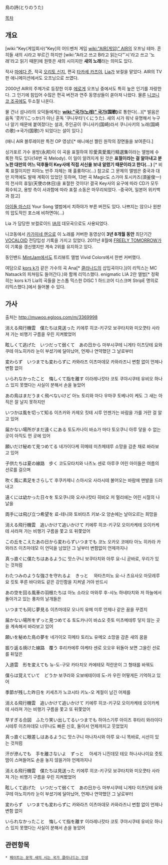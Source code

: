 鳥の詩(とりのうた)

[[목차]]
== 개요 ==
[wiki:"Key(게임회사)"Key]의 어드벤처 게임 [[wiki:"AIR(게임)" AIR]]의 오프닝 테마. 흔히들 새의 시라고 부르긴 하지만 [wiki:"A라고 쓰고 B라고 읽는다"'시'라고 쓰고 '노래'라고 읽기 때문]에 원뜻은 새의 시이지만 '''새의 노래'''라는 의미도 있다.

작사 [[마에다 준]], 작곡 [[오리토 신지]], 편곡 [[타카세 카즈야]], [[Lia]]가 보컬을 맡았다. AIR의 TV판 애니메이션에서도 오프닝으로 쓰였다. 

2000년 AIR의 주제가로 등장한 이후 [[에로게]] 오프닝 중에서도 특히 높은 인기를 자랑한다. 그 인기에 힘입어 수많은 편곡 버전과 연주 동영상들이 쏟아져 나왔다. 물론 [[니코니코 조곡]]에도 두소절 나온다.

물 건너 섬나라의 오덕들에게는 '''[[wiki:"국가(노래)" 국가]](国歌)'''로 통한다(…)[* 발음은 음독 '콧카'(こっか)가 아닌 훈독 '쿠니우타'(くにうた). 새의 시가 워낙 유명해서 누구나 알기 때문에 붙여졌다는 설과, 주인공이 쿠니사키(国崎)라서 쿠니사키의 노래(国崎の歌)→국가(国歌)가 되었다는 설이 있다.]

{{{#!html
<embed src='http://serviceapi.nmv.naver.com/flash/NFPlayer.swf?vid=CB1B00A36B61BCE61FE66BBCFD521DF5B8D3&outKey=V1242c901051ecdfafb806ac265f0176e6ecc48bcb194bd8162846ac265f0176e6ecc' wmode='transparent' width='600' height='350' allowScriptAccess='always' name='NFPlayer9080' id='NFPlayer9080' allowFullScreen='true' type='application/x-shockwave-flash' />}}}
(애니 AIR 블루레이판 특전 OP 영상)[* 애니에선 짤린 원작의 장면들을 보여준다.]


싱가포르 가수 용방(永邦)이 이 곡을 표절하여 珍愛真愛風行精選集이라는 앨범에 수록한 적도 있다(14번 곡 Melody). 이 일이 알려지게 된 것은 '''표절이라는 걸 알아내고 분노한 대만의 어느 덕후들이 Key사에 직접 서신을 보내 알렸기 때문이라고 한다(…)''' [* 비록 표절이지만 피아노 반주 자체는 꽤 훌륭하다(…) 참고로 그 문제의 앨범은 중국과 대만 지역에도 발매 계획이 있었던 듯하며, 13번 곡 Magic도 스가마 토시카즈(須釜俊一)의 천사의 휴일(天使の休日)을 표절한 것이다! 결국 Key사의 요구에 따라 CD가 모두 회수되고, 용방 측이 사과함에 따라 표절 소동은 마무리되었다. -중국어, 일본어 위키백과 참고] 

[[아이돌 마스터]] Your Song 앨범에서 치하야가 부른 버전도 있다.
나쁘지는 않으나 원판의 압도적인 포스에 비하면야(…)

Lia 가 담당한 보컬로이드 [[IA]]의 데모곡으로도 사용되었다.

니코동에서 [[카가미네 렌]]으로 이 노래를 커버한 동영상이 '''3년 8개월 동안''' 최단기간 [[VOCALOID]] 전당입성 기록을 가지고 있었다. 2011년 8월에 [[FREELY TOMORROW]]가 이 기록을 갱신했지만 계속 2위를 유지하고 있다.

동인밴드 [[MintJam]]에서도 트리뷰트 앨범 Vivid Colors에서 한번 커버했다.

여담으로 [[kors k]]가 같은 가수의 곡 Ana[* [[클라나드]]의 삽입곡이다.](이 리믹스는 MC Natsack의 피쳐링도 들어간다.)와 함께 리믹스했다. enigmatic LIA 2란 앨범[* 정확히는 kors k가 Lia의 곡들을 논스톱 믹스한 DISC 1 하드코어 디스크며 StripE 명의로 리믹스했다.]에서 들어볼 수 있다.

== 가사 ==
출처는 [[http://muwoo.egloos.com/m/3369998]]

消える飛行機雲　僕たちは見送った
키에루 히코-키구모 보쿠타치와 미오쿳타
사라져 가는 비행기 구름을 우린 지켜봤었어

眩しくて逃げた　いつだって弱くて　あの日から
마부시쿠테 니게타 이츠닷테 요와쿠테 아노히카라
눈이 부셨기에 달아났어, 언제나 연약했던 그 날로부터

変わらず　いつまでも変わらずに
카와라즈 이츠마데모 카와라즈니
변함 없이 언제나 변함 없이

いられなかったこと　悔しくて指を離す
이라레나캇타 코토 쿠야시쿠테 유비오 하나스
있지 못했다는 사실이 분해서 손을 놓았어


あの鳥はまだうまく飛べないけど
아노 토리와 마다 우마쿠 토베나이 케도
그 새는 아직은 잘 날지 못하지만

いつかは風を切って知る
이츠카와 카제오 킷테 시루
언젠가는 바람을 가를 거란 걸 알고 있어

届かない場所がまだ遠くにある
토도카나이 바쇼가 마다 토오쿠니 아루
닿을 수 없는 곳이 아직도 먼 곳에 있어

願いだけ秘めて見つめてる
네가이다케 히메테 미츠메테루
소망을 감춘 채로 바라보고 있어


子供たちは夏の線路　步く
코도모타치와 나츠노 센로 아루쿠
어린 아이들은 여름의 선로를 걸으며

吹く風に素足をさらして
후쿠카제니 스아시오 사라시테
불어오는 바람에 맨발을 드러내고

遠くには幼かった日々を
토오쿠니와 오사나캇타 히비오
저 멀리에는 어린 시절의 나날을

両手には飛び立つ希望を
료-테니와 토비타츠 키보-오
양손에는 날아오르는 희망을


消える飛行機雲　追いかけて追いかけて
키에루 히코-키구모 오이카케테 오이카케테
사라져 가는 비행기 구름을 쫓고 또 뒤쫓았어

この丘をこえたあの日から変わらずいつまでも
코노 오카오 코에타 아노 히카라 카와라즈 이츠마데모
이 언덕을 넘었던 그 날부터 변함없이 언제까지나

真っ直ぐに僕たちはあるように
맛스구니 보쿠타치와 아루 요-니
곧바로, 우리가 있는 것처럼

わたつみのような強さを守れるよ　きっと　
와타츠미노 요-나 츠요사오 마모레루요 킷토
푸른 바다와도 같은 강인함을 지켜낼 거야 반드시






あの空を回る風車の羽根たちは
아노 소라오 마와루 후-샤노 하네타치와
저 하늘에서 돌아가고 있는 풍차의 날개들은

いつまでも同じ夢見る
이츠마데모 오나지 유메 미루
언제나 같은 꿈을 꾸겠지

届かない場所をずっと見つめてる
토도카나이 바쇼오 즛토 미츠메테루
닿지 않는 곳을 계속해서 바라보고 있어

願いを秘めた鳥の夢を
네가이오 히메타 토리노 유메오
소망을 감춘 새의 꿈을


振り返る焼けた線路　覆う
후리카에루 야케타 센로 오오우
뒤돌아 보면 그을린 선로를 뒤덮은

入道雲　形を変えても
뉴-도-구모 카타치오 카에테모
적란운이 그 형태를 바꿔도

僕らは覚えていて　どうか
보쿠라와 오보에테이테 도-카
우린 어떻게든 기억하고 있어

季節が残した昨日を
키세츠가 노코시타 키노-오
계절이 남긴 어제를


消える飛行機雲　追いかけて追いかけて
키에루 히코-키구모 오이카케테 오이카케테
사라져 가는 비행기 구름을 쫓고 또 뒤쫓았어

早すぎる合図　ふたり笑い出してるいつまでも
하야스기루 아이즈 후타리 와라이다시테루 이츠마데모
너무나도 빠른 신호, 둘이서 언제까지고 웃었었지

真っ直ぐに眼差しはあるように
맛스구니 마나자시와 아루 요-니
똑바로, 시선이 있는 것처럼

汗が滲んでも　手を離さないよ　ずっと　
아세가 니진데모 테오 하나사나이요 즛토
땀이 스며들어도 손을 놓지 않을거야 언제까지나


消える飛行機雲　僕たちは見送った
키에루 히코-키구모 보쿠타치와 미오쿳타
사라져 가는 비행기 구름을 우린 지켜봤었어

眩しくて逃げた　いつだって弱くて　あの日から
마부시쿠테 니게타 이츠닷테 요와쿠테 아노히카라
눈이 부셨기에 달아났어, 언제나 연약했던 그 날로부터

変わらず　いつまでも変わらずに
카와라즈 이츠마데모 카와라즈니
변함 없이 언제나 변함 없이

いられなかったこと　悔しくて指を離す
이라레나캇타 코토 쿠야시쿠테 유비오 하나스
있지 못했다는 사실이 분해서 손을 놓았어


== 관련항목 ==
 * [[페이트는 문학 새의 시는 국가 클라나드는 인생]]
